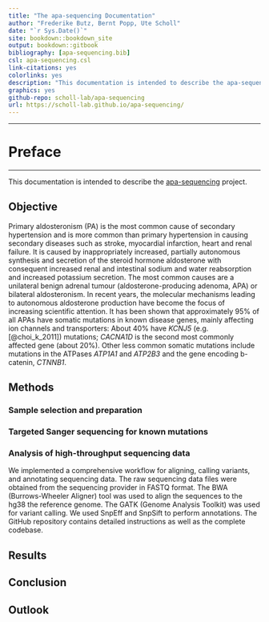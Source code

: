 ```yaml
--- 
title: "The apa-sequencing Documentation"
author: "Frederike Butz, Bernt Popp, Ute Scholl"
date: "`r Sys.Date()`"
site: bookdown::bookdown_site
output: bookdown::gitbook
bibliography: [apa-sequencing.bib]
csl: apa-sequencing.csl
link-citations: yes
colorlinks: yes
description: "This documentation is intended to describe the apa-sequencing project"
graphics: yes
github-repo: scholl-lab/apa-sequencing
url: https://scholl-lab.github.io/apa-sequencing/
---
```


---

# Preface {-}

---------------------------------------

This documentation is intended to describe the [apa-sequencing](https://github.com/scholl-lab/apa-sequencing) project.

## Objective {-}

Primary aldosteronism (PA) is the most common cause of secondary hypertension and is more common than primary hypertension in causing secondary diseases such as stroke, myocardial infarction, heart and renal failure. It is caused by inappropriately increased, partially autonomous synthesis and secretion of the steroid hormone aldosterone with consequent increased renal and intestinal sodium and water reabsorption and increased potassium secretion. The most common causes are a unilateral benign adrenal tumour (aldosterone-producing adenoma, APA) or bilateral aldosteronism. In recent years, the molecular mechanisms leading to autonomous aldosterone production have become the focus of increasing scientific attention. It has been shown that approximately 95% of all APAs have somatic mutations in known disease genes, mainly affecting ion channels and transporters: About 40% have *KCNJ5* (e.g. [@choi_k_2011]) mutations; *CACNA1D* is the second most commonly affected gene (about 20%). Other less common somatic mutations include mutations in the ATPases *ATP1A1* and *ATP2B3* and the gene encoding b-catenin, *CTNNB1*.

## Methods {-}

### Sample selection and preparation {-}


### Targeted Sanger sequencing for known mutations {-}


### Analysis of high-throughput sequencing data {-}

We implemented a comprehensive workflow for aligning, calling variants, and annotating sequencing data. The raw sequencing data files were obtained from the sequencing provider in FASTQ format. The BWA (Burrows-Wheeler Aligner) tool was used to align the sequences to the hg38 the reference genome. The GATK (Genome Analysis Toolkit) was used for variant calling. We used SnpEff and SnpSift to perform annotations. The GitHub repository contains detailed instructions as well as the complete codebase.

## Results {-}


## Conclusion {-}


## Outlook {-}
